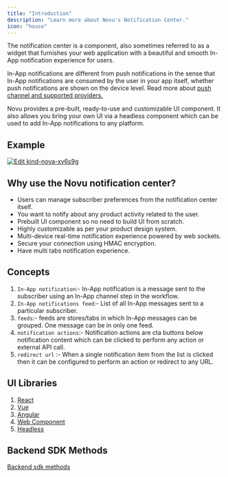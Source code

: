 ```yaml
---
title: "Introduction"
description: "Learn more about Novu's Notification Center."
icon: "house"
---
```


The notification center is a component, also sometimes referred to as a widget that furnishes your web application with a beautiful and smooth In-App notification experience for users.

In-App notifications are different from push notifications in the sense that In-App notifications are consumed by the user in your app itself, whether push notifications are shown on the device level. Read more about [push channel and supported providers.](/channels-and-providers/push/introduction)

Novu provides a pre-built, ready-to-use and customizable UI component. It also allows you bring your own UI via a headless component which can be used to add In-App notifications to any platform.

## Example

[![Edit kind-nova-xv6s9g](https://codesandbox.io/static/img/play-codesandbox.svg)](https://codesandbox.io/s/kind-nova-xv6s9g?fontsize=14&hidenavigation=1&theme=dark)

## Why use the Novu notification center?

- Users can manage subscriber preferences from the notification center itself.
- You want to notify about any product activity related to the user.
- Prebuilt UI component so no need to build UI from scratch.
- Highly customizable as per your product design system.
- Multi-device real-time notification experience powered by web sockets.
- Secure your connection using HMAC encryption.
- Have multi tabs notification experience.

## Concepts

1. `In-App notification`:- In-App notification is a message sent to the subscriber using an In-App channel step in the workflow.
2. `In-App notifications feed`:- List of all In-App messages sent to a particular subscriber.
3. `feeds`:- feeds are stores/tabs in which In-App messages can be grouped. One message can be in only one feed.
4. `notification actions`:- Notification actions are cta buttons below notification content which can be clicked to perform any action or external API call.
5. `redirect url` :- When a single notification item from the list is clicked then it can be configured to perform an action or redirect to any URL.

## UI Libraries

1. [React](/notification-center/client/react/get-started)
2. [Vue](/notification-center/client/vue)
3. [Angular](/notification-center/client/angular)
4. [Web Component](/notification-center/client/web-component)
5. [Headless](/notification-center/client/headless/get-started)

## Backend SDK Methods

[Backend sdk methods](/notification-center/backend/methods)
